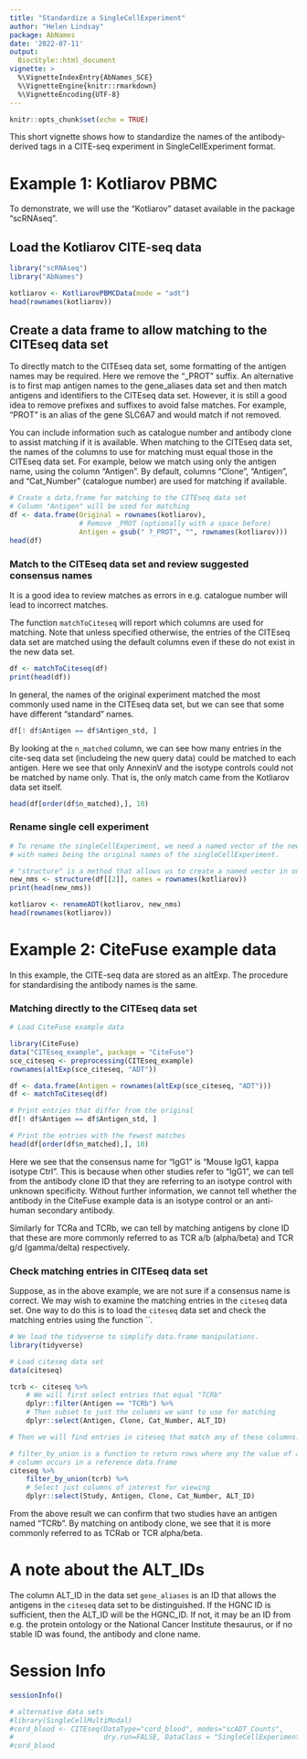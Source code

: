 ```yaml
---
title: "Standardize a SingleCellExperiment"
author: "Helen Lindsay"
package: AbNames
date: '2022-07-11'
output:
  BiocStyle::html_document
vignette: >
  %\VignetteIndexEntry{AbNames_SCE}
  %\VignetteEngine{knitr::rmarkdown}
  %\VignetteEncoding{UTF-8}
---
```


```r
knitr::opts_chunk$set(echo = TRUE)
```

This short vignette shows how to standardize the names of the antibody-derived tags in a CITE-seq experiment in SingleCellExperiment format.

# Example 1: Kotliarov PBMC

To demonstrate, we will use the "Kotliarov" dataset available in the package
"scRNAseq".  

## Load the Kotliarov CITE-seq data

```r

library("scRNAseq")
library("AbNames")

kotliarov <- KotliarovPBMCData(mode = "adt")
head(rownames(kotliarov))
```

## Create a data frame to allow matching to the CITEseq data set

To directly match to the CITEseq data set, some formatting of the antigen names may be required.  Here we remove the "_PROT" suffix.  An alternative is to first map antigen names to the gene_aliases data set and then match antigens and identifiers to the CITEseq data set. However, it is still a good idea to remove prefixes and suffixes to avoid false matches.  For example, "PROT" is an alias of the gene SLC6A7 and would match if not removed.

You can include information such as catalogue number and antibody clone
to assist matching if it is available.  When matching to the CITEseq data
set, the names of the columns to use for matching must equal those in the
CITEseq data set.  For example, below we match using only the antigen name,
using the column "Antigen".  By default, columns "Clone", "Antigen", and "Cat_Number" (catalogue number) are used for matching if available. 


```r
# Create a data.frame for matching to the CITEseq data set
# Column "Antigen" will be used for matching
df <- data.frame(Original = rownames(kotliarov),
                 # Remove _PROT (optionally with a space before)
                 Antigen = gsub(" ?_PROT", "", rownames(kotliarov)))
head(df)

```
### Match to the CITEseq data set and review suggested consensus names

It is a good idea to review matches as errors in e.g. catalogue number will lead to incorrect matches.

The function `matchToCiteseq` will report which columns are used for matching.
Note that unless specified otherwise, the entries of the CITEseq data set are matched using the default columns even if these do not exist in the new data set.


```r
df <- matchToCiteseq(df)
print(head(df))
```

In general, the names of the original experiment matched the most commonly used
name in the CITEseq data set, but we can see that some have different "standard"
names.

```r
df[! df$Antigen == df$Antigen_std, ]
```

By looking at the `n_matched` column, we can see how many entries in the
cite-seq data set (includeing the new query data) could be matched to each antigen.  Here we see that only AnnexinV and the isotype controls could not be matched by name only.  That is, the only match came from the Kotliarov data set itself.

```r
head(df[order(df$n_matched),], 10)
```



### Rename single cell experiment
```r

# To rename the singleCellExperiment, we need a named vector of the new names,
# with names being the original names of the singleCellExperiment.

# "structure" is a method that allows us to create a named vector in one step
new_nms <- structure(df[[2]], names = rownames(kotliarov))
print(head(new_nms))

kotliarov <- renameADT(kotliarov, new_nms)
head(rownames(kotliarov))

```


# Example 2: CiteFuse example data

In this example, the CITE-seq data are stored as an altExp.  The procedure for
standardising the antibody names is the same.  

### Matching directly to the CITEseq data set

```r
# Load CiteFuse example data

library(CiteFuse)
data("CITEseq_example", package = "CiteFuse")
sce_citeseq <- preprocessing(CITEseq_example)
rownames(altExp(sce_citeseq, "ADT"))

df <- data.frame(Antigen = rownames(altExp(sce_citeseq, "ADT")))
df <- matchToCiteseq(df)

# Print entries that differ from the original
df[! df$Antigen == df$Antigen_std, ]

# Print the entries with the fewest matches
head(df[order(df$n_matched),], 10)

```

Here we see that the consensus name for "IgG1" is
"Mouse IgG1, kappa isotype Ctrl".  This is because when other studies refer to
"IgG1", we can tell from the antibody clone ID that they are referring to an isotype control with unknown specificity.  Without further information, we 
cannot tell whether the antibody in the CiteFuse example data is an isotype control or an anti-human secondary antibody.

Similarly for TCRa and TCRb, we can tell by matching antigens by clone ID that
these are more commonly referred to as TCR a/b (alpha/beta) and TCR g/d (gamma/delta) respectively.  

### Check matching entries in CITEseq data set

Suppose, as in the above example, we are not sure if a consensus name is
correct.  We may wish to examine the matching entries in the `citeseq` data set.
One way to do this is to load the `citeseq` data set and check the matching entries using the function ``.

```r
# We load the tidyverse to simplify data.frame manipulations.
library(tidyverse)

# Load citeseq data set
data(citeseq)

tcrb <- citeseq %>%
    # We will first select entries that equal "TCRb"
    dplyr::filter(Antigen == "TCRb") %>%
    # Then subset to just the columns we want to use for matching
    dplyr::select(Antigen, Clone, Cat_Number, ALT_ID)

# Then we will find entries in citeseq that match any of these columns.

# filter_by_union is a function to return rows where any the value of any
# column occurs in a reference data.frame
citeseq %>%
    filter_by_union(tcrb) %>%
    # Select just columns of interest for viewing
    dplyr::select(Study, Antigen, Clone, Cat_Number, ALT_ID)

```

From the above result we can confirm that two studies have an antigen named
"TCRb".  By matching on antibody clone, we see that it is more commonly referred
to as TCRab or TCR alpha/beta.

# A note about the ALT_IDs

The column ALT_ID in the data set `gene_aliases` is an ID that allows the antigens in the `citeseq` data set to be distinguished.  If the HGNC ID is sufficient, then the ALT_ID will be the HGNC_ID.  If not, it may be an ID from e.g. the protein ontology or the National Cancer Institute thesaurus, or if no stable ID was found, the antibody and clone name.

# Session Info

```r
sessionInfo()
```


```r
# alternative data sets
#library(SingleCellMultiModal)
#cord_blood <- CITEseq(DataType="cord_blood", modes="scADT_Counts",
#                      dry.run=FALSE, DataClass = "SingleCellExperiment")
#cord_blood


```
